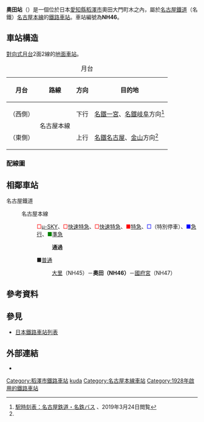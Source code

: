 {{日本車站資訊
|公司色 = #f33
|站名 = 奧田站
|圖片 = MT-Okuda Station-Wisteria trellis.JPG
|圖片說明 = 岐阜方向站舍為藤棚
|日文原名 = 奥田
|平假名 = おくだ
|羅馬拼音 = OKUDA
|所在地 = {{JPN}}[[愛知縣|愛知縣]][[稻澤市|稻澤市]]奧田大門町木之內2195番4號
|座標 = {{coord|35|14|7|N|136|48|40|E|type:railwaystation_region:JP-24|display=inline,title}}
|車站構造 = [[地面車站|地面車站]]
|月台配置 = 2面2線
|啟用年月日 = 1928年（[[昭和|昭和]]3年）2月3日
|廢站年月日 = 
|乘客人數 = 1,164
|上下車人次 = 2,309
|統計年度 = 2017年
|轉車 = 
|備註 = [[無人站|無人站]]（引入{{link-ja|車站集中管理系統|駅集中管理システム}}車站）
|全寬備註 = 
|adjacent = {{Adjacent stations|system=名古屋鐵道|line=NH|left=大里|right=國府宮|note-left1=NH45<br />1.3km|note-mid1={{名鐵車站編號|NH|46}}<br />距離[[豐橋站|豐橋]]78.8km|note-right1=NH47<br />2.1km}}
}}
'''奧田站'''（{{jpn|j=奥田駅|hg=おくだえき|rm=Okuda eki|f=y}}）是一個位於日本[[愛知縣|愛知縣]][[稻澤市|稻澤市]]奧田大門町木之內，屬於[[名古屋鐵道|名古屋鐵道]]（名鐵）[[名古屋本線|名古屋本線]]的[[鐵路車站|鐵路車站]]。車站編號為'''NH46'''。
== 車站構造 ==
[[對向式月台|對向式月台]]2面2線的[[地面車站|地面車站]]。

{| class="wikitable"
|+ 月台
|-
!月台!!路線!!方向!!目的地
|-
!（西側）
|rowspan="2"|{{名鐵車站編號|NH}} 名古屋本線
|下行
|[[名鐵一宮站|名鐵一宮]]、[[名鐵岐阜站|名鐵岐阜]]方向<ref name=方面>[http://trainbus.meitetsu.co.jp/pc/T2?sf=%E5%A4%A7%E9%87%8C&rsf=3932-%E5%A4%A7%E9%87%8C 駅時刻表：名古屋鉄道・名鉄バス] {{Wayback|url=http://trainbus.meitetsu.co.jp/pc/T2?sf=%E5%A4%A7%E9%87%8C&rsf=3932-%E5%A4%A7%E9%87%8C |date=20191115090910 }}、2019年3月24日閲覧</ref>
|-
!（東側）
|上行
|[[名鐵名古屋站|名鐵名古屋]]、[[金山站_(愛知縣)|金山]]方向<ref name=方面/>
|}
=== 配線圖 ===
{{車站配線圖|type=LD22
|title=奧田站 構內配線略圖
|width=170px
|left=名古屋方向
|right=一宮、<br />岐阜方向
|source=<ref>[[電気車研究会|電気車研究会]]、『[[鉄道ピクトリアル|鉄道ピクトリアル]]』通巻第816号 2009年3月 臨時増刊号 「特集 - 名古屋鉄道」、巻末折込「名古屋鉄道 配線略図」</ref>
|note=}}

== 相鄰車站 ==
; 名古屋鐵道
: {{名鐵車站編號|NH}} 名古屋本線
:: <span style="color:red">□</span>[[名鐵特急|μ-SKY]]、<span style="color:red">□</span>[[名鐵特急|快速特急]]、<span style="color:red">□</span>[[名鐵特急|快速特急]]、<span style="color:red">■</span>[[名鐵特急|特急]]、<span style="color:blue">□</span>{{link-ja|快速急行|快速急行}}（特別停車）、<span style="color:blue">■</span>[[急行列車|急行]]、<span style="color:green">■</span>[[準急列車|準急]]
::: '''通過'''
:: ■[[普通列車|普通]]
::: [[大里站_(日本)|大里]]（NH45）－'''奧田（NH46）'''－[[國府宮站|國府宮]]（NH47）

== 參考資料 ==
{{reflist}}

== 參見 ==
{{commonscat|Okuda Station}}
* [[日本鐵路車站列表|日本鐵路車站列表]]

== 外部連結 ==
* {{外部連結/名古屋鐵道車站|01|1224|奧田}}

{{名古屋本線}}
{{DEFAULTSORT:Okuda}}
[[Category:稻澤市鐵路車站|Category:稻澤市鐵路車站]]
[[Category:日本鐵路車站_O|kuda]]
[[Category:名古屋本線車站|Category:名古屋本線車站]]
[[Category:1928年啟用的鐵路車站|Category:1928年啟用的鐵路車站]]